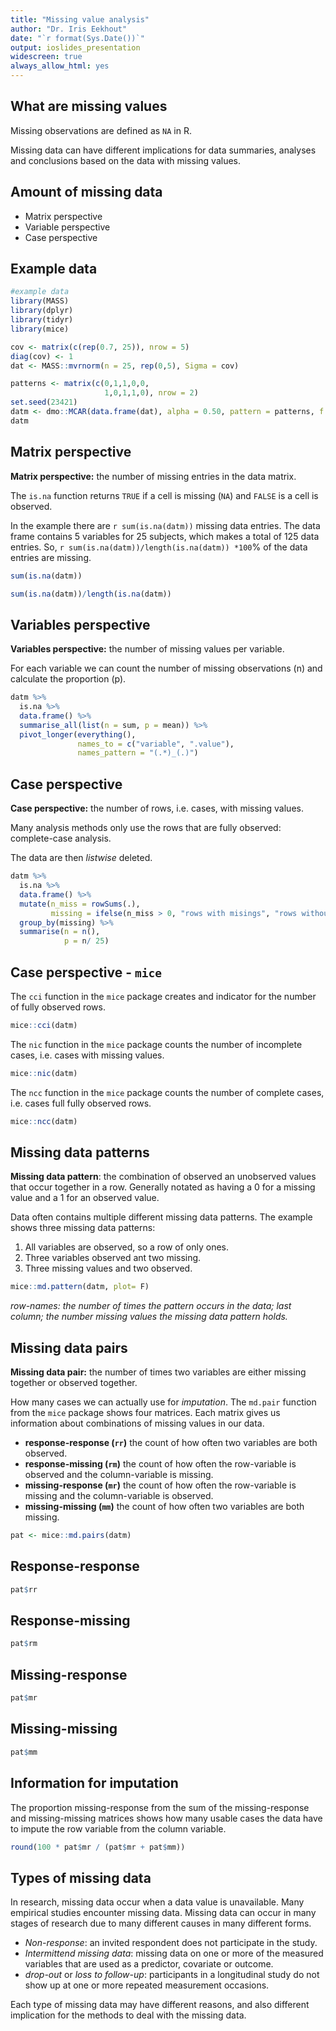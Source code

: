 ```yaml
---
title: "Missing value analysis"
author: "Dr. Iris Eekhout"
date: "`r format(Sys.Date())`"
output: ioslides_presentation
widescreen: true
always_allow_html: yes
---
```


## What are missing values

Missing observations are defined as `NA` in R. 

Missing data can have different implications for data summaries, analyses and conclusions based on the data with missing values. 

## Amount of missing data

* Matrix perspective
* Variable perspective
* Case perspective

## Example data {.smaller}

<!--A data example is used to demonstrate the methods to explore missing values. 
The example data has 25 rows and 5 columns. -->


```r
#example data 
library(MASS)
library(dplyr)
library(tidyr)
library(mice)

cov <- matrix(c(rep(0.7, 25)), nrow = 5)
diag(cov) <- 1
dat <- MASS::mvrnorm(n = 25, rep(0,5), Sigma = cov)

patterns <- matrix(c(0,1,1,0,0,
                     1,0,1,1,0), nrow = 2)
set.seed(23421)
datm <- dmo::MCAR(data.frame(dat), alpha = 0.50, pattern = patterns, f = c(0.5, 0.5))
datm
```


## Matrix perspective


**Matrix perspective:** the number of missing entries in the data matrix. 

The `is.na` function returns `TRUE` if a cell is missing (`NA`) and `FALSE` is a cell is observed.

In the example there are `r sum(is.na(datm))` missing data entries. The data frame contains 5 variables for 25 subjects, which makes a total of 125 data entries. So, `r sum(is.na(datm))/length(is.na(datm)) *100`% of the data entries are missing.  

```R
sum(is.na(datm))

sum(is.na(datm))/length(is.na(datm))

```


## Variables perspective {.smaller}


**Variables perspective:** the number of missing values per variable.

For each variable we can count the number of missing observations (n) and calculate the proportion (p).


```R

datm %>%
  is.na %>%
  data.frame() %>%
  summarise_all(list(n = sum, p = mean)) %>%
  pivot_longer(everything(), 
               names_to = c("variable", ".value"),
               names_pattern = "(.*)_(.)")

```

## Case perspective {.smaller}


**Case perspective:** the number of rows, i.e. cases, with missing values.

Many analysis methods only use the rows that are fully observed: complete-case analysis. 

The data are then *listwise* deleted. 

```r

datm %>% 
  is.na %>%
  data.frame() %>%
  mutate(n_miss = rowSums(.),
         missing = ifelse(n_miss > 0, "rows with misings", "rows without missing")) %>%
  group_by(missing) %>%
  summarise(n = n(),
            p = n/ 25)


```


## Case perspective - `mice` {.smaller}


The `cci` function in the `mice` package creates and indicator for the number of fully observed rows. 

```r

mice::cci(datm)

```

The `nic` function in the `mice` package counts the number of incomplete cases, i.e. cases with missing values. 

```R

mice::nic(datm)
```

The `ncc` function in the `mice` package counts the number of complete cases, i.e. cases full fully observed rows.
```R
mice::ncc(datm)
```


## Missing data patterns {.smaller}


**Missing data pattern**: the combination of observed an unobserved values that occur together in a row. 
Generally notated as having a 0 for a missing value and a 1 for an observed value. 

Data often contains multiple different missing data patterns. The example shows three missing data patterns:

1. All variables are observed, so a row of only ones. 
2. Three variables observed ant two missing.
3. Three missing values and two observed. 

```r
mice::md.pattern(datm, plot= F)
``` 

*row-names: the number of times the pattern occurs in the data; last column; the number missing values the missing data pattern holds.* 


## Missing data pairs {.smaller}


**Missing data pair:** the number of times two variables are either missing together or observed together.

How many cases we can actually use for *imputation*.  The `md.pair` function from the `mice` package shows four matrices. Each matrix gives us information about combinations of missing values in our data. 

- **response-response (`rr`)** the count of how often two variables are both observed.
- **response-missing (`rm`)** the count of how often the row-variable is observed and the column-variable is missing.
- **missing-response (`mr`)** the count of how often the row-variable is missing and the column-variable is observed.
- **missing-missing (`mm`)** the count of how often two variables are both missing. 

```r
pat <- mice::md.pairs(datm)

```


## Response-response


```r
pat$rr
```

## Response-missing


```r
pat$rm
```

## Missing-response


```r
pat$mr
```

## Missing-missing

```r
pat$mm
```


## Information for imputation


The proportion missing-response from the sum of the missing-response and missing-missing matrices shows how many usable cases the data have to impute the row variable from the column variable. 

```R

round(100 * pat$mr / (pat$mr + pat$mm))

```

## Types of missing data

In research, missing data occur when a data value is unavailable. Many empirical studies encounter missing data. Missing data can occur in many stages of research due to many different causes in many different forms. 

- *Non-response*: an invited respondent does not participate in the study.
- *Intermittend missing data*: missing data on one or more of the measured variables that are used as a predictor, covariate or outcome.
- *drop-out* or *loss to follow-up*: participants in a longitudinal study do not show up at one or more repeated measurement occasions.

Each type of missing data may have different reasons, and also different implication for the methods to deal with the missing data. 
